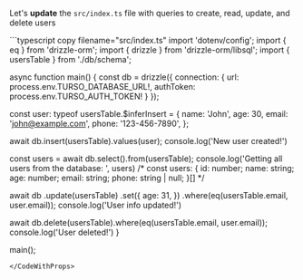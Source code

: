
Let's **update** the `src/index.ts` file with queries to create, read, update, and delete users

<CodeWithProps dialect={props.dialect} env_variable={props.env_variable}>
```typescript copy filename="src/index.ts"
import 'dotenv/config';
import { eq } from 'drizzle-orm';
import { drizzle } from 'drizzle-orm/libsql';
import { usersTable } from './db/schema';

async function main() {
  const db = drizzle({ 
    connection: { 
        url: process.env.TURSO_DATABASE_URL!, 
        authToken: process.env.TURSO_AUTH_TOKEN!
    }
  });

  const user: typeof usersTable.$inferInsert = {
    name: 'John',
    age: 30,
    email: 'john@example.com',
    phone: '123-456-7890',
  };

  await db.insert(usersTable).values(user);
  console.log('New user created!')

  const users = await db.select().from(usersTable);
  console.log('Getting all users from the database: ', users)
  /*
  const users: {
    id: number;
    name: string;
    age: number;
    email: string;
    phone: string | null;
  }[]
  */

  await db
    .update(usersTable)
    .set({
      age: 31,
    })
    .where(eq(usersTable.email, user.email));
  console.log('User info updated!')

  await db.delete(usersTable).where(eq(usersTable.email, user.email));
  console.log('User deleted!')
}

main();
```
</CodeWithProps>